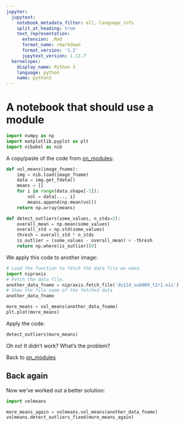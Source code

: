 ```yaml
---
jupyter:
  jupytext:
    notebook_metadata_filter: all,-language_info
    split_at_heading: true
    text_representation:
      extension: .Rmd
      format_name: rmarkdown
      format_version: '1.2'
      jupytext_version: 1.13.7
  kernelspec:
    display_name: Python 3
    language: python
    name: python3
---
```


# A notebook that should use a module

```python
import numpy as np
import matplotlib.pyplot as plt
import nibabel as nib
```

A copy/paste of the code from [on_modules](on_modules.Rmd):

```python
def vol_means(image_fname):
    img = nib.load(image_fname)
    data = img.get_fdata()
    means = []
    for i in range(data.shape[-1]):
        vol = data[..., i]
        means.append(np.mean(vol))
    return np.array(means)
```

```python
def detect_outliers(some_values, n_stds=2):
    overall_mean = np.mean(some_values)
    overall_std = np.std(some_values)
    thresh = overall_std * n_stds
    is_outlier = (some_values - overall_mean) < -thresh
    return np.where(is_outlier)[0]
```

We apply this code to another image:

```python
# Load the function to fetch the data file we need.
import nipraxis
# Fetch the data file.
another_data_fname = nipraxis.fetch_file('ds114_sub009_t2r1.nii')
# Show the file name of the fetched data
another_data_fname
```

```python
more_means = vol_means(another_data_fname)
plt.plot(more_means)
```

Apply the code:

```python
detect_outliers(more_means)
```

Oh no!   It didn't work?  What's the problem?

Back to [on_modules](on_modules.Rmd)

## Back again


Now we've worked out a better solution:

```python
import volmeans
```

```python
more_means_again = volmeans.vol_means(another_data_fname)
volmeans.detect_outliers_fixed(more_means_again)
```
